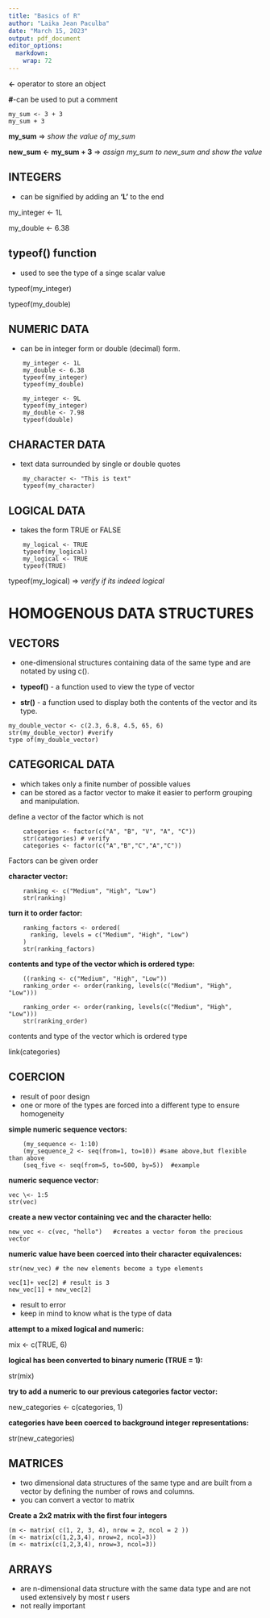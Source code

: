 ---
title: "Basics of R"
author: "Laika Jean Paculba"
date: "March 15, 2023"
output: pdf_document
editor_options: 
  markdown: 
    wrap: 72
---

**\<-** operator to store an object

**\#**-can be used to put a comment

    my_sum <- 3 + 3
    my_sum + 3

**my_sum** =\> *show the value of my_sum*

**new_sum \<- my_sum + 3** =\> *assign my_sum to new_sum and show the
value*

## INTEGERS

-   can be signified by adding an **'L'** to the end

my_integer \<- 1L

my_double \<- 6.38

## typeof() function

-   used to see the type of a singe scalar value

typeof(my_integer)

typeof(my_double)

## NUMERIC DATA

-   can be in integer form or double (decimal) form.

```
    my_integer <- 1L
    my_double <- 6.38
    typeof(my_integer)
    typeof(my_double)
```
```
    my_integer <- 9L
    typeof(my_integer)
    my_double <- 7.98
    typeof(double)
```

## CHARACTER DATA

-   text data surrounded by single or double quotes
```
    my_character <- "This is text"
    typeof(my_character)
```

## LOGICAL DATA

-   takes the form TRUE or FALSE
```
    my_logical <- TRUE
    typeof(my_logical)  
    my_logical <- TRUE
    typeof(TRUE)
```
typeof(my_logical) => *verify if its indeed logical*


# HOMOGENOUS DATA STRUCTURES

## VECTORS

-   one-dimensional structures containing data of the same type and are
    notated by using c().

 + **typeof()** - a function used to view the type of vector

 + **str()** - a function used to display both the contents of the
    vector and its type.
```
my_double_vector <- c(2.3, 6.8, 4.5, 65, 6)  
str(my_double_vector) #verify
type of(my_double_vector)
```

## CATEGORICAL DATA

-   which takes only a finite number of possible values
-   can be stored as a factor vector to make it easier to perform
    grouping and manipulation.

define a vector of the factor which is not
```
    categories <- factor(c("A", "B", "V", "A", "C")) 
    str(categories) # verify
    categories <- factor(c("A","B","C","A","C"))
```
Factors can be given order

**character vector:**
```
    ranking <- c("Medium", "High", "Low") 
    str(ranking)
```

**turn it to order factor:**
```
    ranking_factors <- ordered(  
      ranking, levels = c("Medium", "High", "Low")
    )
    str(ranking_factors)
```

**contents and type of the vector which is ordered type:**
```
    ((ranking <- c("Medium", "High", "Low"))
    ranking_order <- order(ranking, levels(c("Medium", "High", "Low")))

    ranking_order <- order(ranking, levels(c("Medium", "High", "Low")))
    str(ranking_order)
```
contents and type of the vector which is ordered type

link(categories)
 
## COERCION
- result of poor design 
- one or more of the types are forced into a different type to ensure homogeneity

**simple numeric sequence vectors:**
```
    (my_sequence <- 1:10) 
    (my_sequence_2 <- seq(from=1, to=10)) #same above,but flexible than above
    (seq_five <- seq(from=5, to=500, by=5))  #example
```

**numeric sequence vector:**
```
vec \<- 1:5 
str(vec)
```

**create a new vector containing vec and the character hello:** 
```
new_vec <- c(vec, "hello")   #creates a vector forom the precious vector
```

**numeric value have been coerced into their character equivalences:**
```
str(new_vec) # the new elements become a type elements 
```

```
vec[1]+ vec[2] # result is 3
new_vec[1] + new_vec[2] 
```

- result to error 
- keep in mind to know what
is the type of data

**attempt to a mixed logical and numeric:**

mix <- c(TRUE, 6) 

**logical has been converted to binary numeric (TRUE = 1):**

str(mix) 

**try to add a numeric to our previous categories factor vector:**

new_categories <- c(categories, 1) 

**categories have been coerced to background integer representations:**

str(new_categories)

## MATRICES

-   two dimensional data structures of the same type and are built from
    a vector by defining the number of rows and columns.
-   you can convert a vector to matrix

**Create a 2x2 matrix with the first four integers**
```
(m <- matrix( c(1, 2, 3, 4), nrow = 2, ncol = 2 )) 
(m <- matrix(c(1,2,3,4), nrow=2, ncol=3))
(m <- matrix(c(1,2,3,4), nrow=3, ncol=3))
```

## ARRAYS

- are n-dimensional data structure with the same data type and are not
    used extensively by most r users 
- not really important
